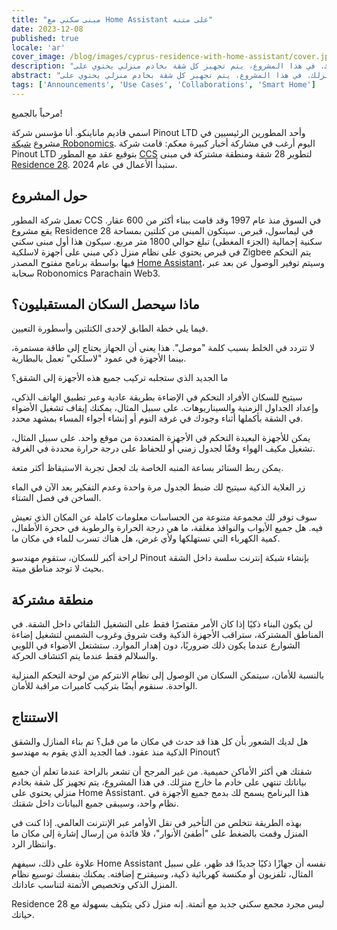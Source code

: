 ```yaml
---
title: "مبنى سكني مع Home Assistant على متنه"
date: 2023-12-08
published: true
locale: 'ar'
cover_image: /blog/images/cyprus-residence-with-home-assistant/cover.jpg
description: "شقتك هي أكثر المكان حميمية. من غير المرجح أن تشعر بالراحة عندما تعلم أن جميع بياناتك تنتهي على خادم ما في مكان ما خارج منزلك. في هذا المشروع، يتم تجهيز كل شقة بخادم منزلي يحتوي على Home Assistant."
abstract: "شقتك هي أكثر المكان حميمية. من غير المرجح أن تشعر بالراحة عندما تعلم أن جميع بياناتك تنتهي على خادم ما في مكان ما خارج منزلك. في هذا المشروع، يتم تجهيز كل شقة بخادم منزلي يحتوي على Home Assistant."
tags: ['Announcements', 'Use Cases', 'Collaborations', 'Smart Home']
---
```


مرحباً بالجميع!

اسمي فاديم ماناينكو. أنا مؤسس شركة Pinout LTD وأحد المطورين الرئيسيين في مشروع [شبكة Robonomics](https://robonomics.network/). اليوم أرغب في مشاركة أخبار كبيرة معكم: قامت شركة Pinout LTD بتوقيع عقد مع المطور [CCS](https://www.stylianidesgroup.com/) لتطوير 28 شقة ومنطقة مشتركة في مبنى [Residence 28](https://www.stylianidesgroup.com/property/residence-28). ستبدأ الأعمال في عام 2024.

## حول المشروع

تعمل شركة المطور CCS في السوق منذ عام 1997 وقد قامت ببناء أكثر من 600 عقار. يقع مشروع Residence 28 في ليماسول، قبرص. سيتكون المبنى من كتلتين بمساحة سكنية إجمالية (الجزء المغطى) تبلغ حوالي 1800 متر مربع. سيكون هذا أول مبنى سكني في قبرص يحتوي على نظام منزل ذكي مبني على أجهزة لاسلكية Zigbee يتم التحكم فيها بواسطة برنامج مفتوح المصدر [Home Assistant](https://www.home-assistant.io/)، وسيتم توفير الوصول عن بعد عبر سحابة Robonomics Parachain Web3.

## ماذا سيحصل السكان المستقبليون؟

فيما يلي خطة الطابق لإحدى الكتلتين وأسطورة التعيين.

<RbImage zoom src="/blog/images/cyprus-residence-with-home-assistant/smart-home-floor-plan-cyprus-residence.jpg" alt="Smart home floor plan" />

لا تتردد في الخلط بسبب كلمة "موصل". هذا يعني أن الجهاز يحتاج إلى طاقة مستمرة، بينما الأجهزة في عمود "لاسلكي" تعمل بالبطارية.

ما الجديد الذي ستجلبه تركيب جميع هذه الأجهزة إلى الشقق؟

سيتيح للسكان الأفراد التحكم في الإضاءة بطريقة عادية وعبر تطبيق الهاتف الذكي، وإعداد الجداول الزمنية والسيناريوهات. على سبيل المثال، يمكنك إيقاف تشغيل الأضواء في الشقة بأكملها أثناء وجودك في غرفة النوم أو إنشاء أجواء المساء بمشهد محدد.

يمكن للأجهزة البعيدة التحكم في الأجهزة المتعددة من موقع واحد. على سبيل المثال، تشغيل مكيف الهواء وفقًا لجدول زمني أو للحفاظ على درجة حرارة محددة في الغرفة.

يمكن ربط الستائر بساعة المنبه الخاصة بك لجعل تجربة الاستيقاظ أكثر متعة.

زر الغلاية الذكية سيتيح لك ضبط الجدول مرة واحدة وعدم التفكير بعد الآن في الماء الساخن في فصل الشتاء.

سوف توفر لك مجموعة متنوعة من الحساسات معلومات كاملة عن المكان الذي تعيش فيه. هل جميع الأبواب والنوافذ مغلقة، ما هي درجة الحرارة والرطوبة في حجرة الأطفال، كمية الكهرباء التي تستهلكها ولأي غرض، هل هناك تسرب للماء في مكان ما.

لراحة أكبر للسكان، ستقوم مهندسو Pinout بإنشاء شبكة إنترنت سلسة داخل الشقة بحيث لا توجد مناطق ميتة.

## منطقة مشتركة

لن يكون البناء ذكيًا إذا كان الأمر مقتصرًا فقط على التشغيل التلقائي داخل الشقة. في المناطق المشتركة، ستراقب الأجهزة الذكية وقت شروق وغروب الشمس لتشغيل إضاءة الشوارع عندما يكون ذلك ضروريًا، دون إهدار الموارد. ستشتعل الأضواء في اللوبي والسلالم فقط عندما يتم اكتشاف الحركة.

بالنسبة للأمان، سيتمكن السكان من الوصول إلى نظام الانتركم من لوحة التحكم المنزلية الواحدة. سنقوم أيضًا بتركيب كاميرات مراقبة للأمان.

<RbImage zoom src="/blog/images/cyprus-residence-with-home-assistant/smart-home-lobby-plan-cyprus-residence.jpg" alt="Smart home lobby plan" />

## الاستنتاج

هل لديك الشعور بأن كل هذا قد حدث في مكان ما من قبل؟ تم بناء المنازل والشقق الذكية منذ عقود. فما الجديد الذي يقوم به مهندسو Pinout؟

شقتك هي أكثر الأماكن حميمية. من غير المرجح أن تشعر بالراحة عندما تعلم أن جميع بياناتك تنتهي على خادم ما خارج منزلك. في هذا المشروع، يتم تجهيز كل شقة بخادم منزلي يحتوي على Home Assistant. هذا البرنامج يسمح لك بدمج جميع الأجهزة في نظام واحد، وسيبقى جميع البيانات داخل شقتك.

بهذه الطريقة نتخلص من التأخير في نقل الأوامر عبر الإنترنت العالمي. إذا كنت في المنزل وقمت بالضغط على "أطفئ الأنوار"، فلا فائدة من إرسال إشارة إلى مكان ما وانتظار الرد.

علاوة على ذلك، سيفهم Home Assistant نفسه أن جهازًا ذكيًا جديدًا قد ظهر، على سبيل المثال، تلفزيون أو مكنسة كهربائية ذكية، وسيقترح إضافته. يمكنك بنفسك توسيع نظام المنزل الذكي وتخصيص الأتمتة لتناسب عاداتك.

Residence 28 ليس مجرد مجمع سكني جديد مع أتمتة. إنه منزل ذكي يتكيف بسهولة مع حياتك.